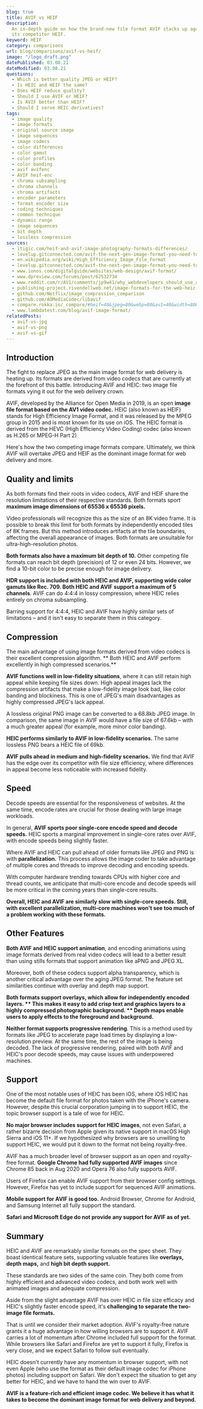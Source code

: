 ```yaml
---
blog: true
title: AVIF vs HEIF
description:
  An in-depth guide on how the brand-new file format AVIF stacks up against
  its competitor HEIF.
keyword: HEIF
category: comparisons
url: blog/comparisons/avif-vs-heif/
image: "/logo_draft.png"
datePublished: 03.08.21
dateModified: 03.08.21
questions:
  - Which is better quality JPEG or HEIF?
  - Is HEIC and HEIF the same?
  - Does HEIF reduce quality?
  - Should I use AVIF or HEIF?
  - Is AVIF better than HEIF?
  - Should I serve HEIC derivatives?
tags:
  - image quality
  - image formats
  - original source image
  - image sequences
  - image codecs
  - color differences
  - color gamut
  - color profiles
  - color banding
  - avif avifenc
  - AVIF heif-enc
  - chroma subsampling
  - chroma channels
  - chroma artifacts
  - encoder parameters
  - format encoder size
  - coding techniques
  - common technique
  - dynamic range
  - image sequences
  - bit depth
  - lossless compression
sources:
  - itigic.com/heif-and-avif-image-photography-formats-differences/
  - levelup.gitconnected.com/avif-the-next-gen-image-format-you-need-to-know-about-631e4476dc71
  - en.wikipedia.org/wiki/High_Efficiency_Image_File_Format
  - levelup.gitconnected.com/avif-the-next-gen-image-format-you-need-to-know-about-631e4476dc71
  - www.ionos.com/digitalguide/websites/web-design/avif-format/
  - www.dpreview.com/forums/post/62532734
  - www.reddit.com/r/AV1/comments/jp9w41/why_webdevelopers_should_use_avif_comparison/
  - publishing-project.rivendellweb.net/image-formats-for-the-web-heic-and-avif/
  - github.com/Netflix/image_compression_comparison
  - github.com/AOMediaCodec/libavif
  - compare.rokka.io/_compare/#heif=40&jpeg=80&webp=80&av1=40&width=800
  - www.lambdatest.com/blog/avif-image-format/
relatedPosts:
  - avif-vs-jpg
  - avif-vs-png
  - avif-vs-gif
---
```


## Introduction

The fight to replace JPEG as the main image format for web delivery is heating up. Its formats are derived from video codecs that are currently at the forefront of this battle. Introducing AVIF and HEIC: two image file formats vying it out for the web delivery crown.

AVIF, developed by the Alliance for Open Media in 2019, is an open **image file format based on the AV1 video codec.** HEIC (also known as HEIF) stands for High Efficiency Image Format, and it was released by the MPEG group in 2015 and is most known for its use on iOS. The HEIC format is derived from the HEVC (High Efficiency Video Coding) codec (also known as H.265 or MPEG-H Part 2)

Here's how the two competing image formats compare. Ultimately, we think AVIF will overtake JPEG and HEIF as the dominant image format for web delivery and more.

## Quality and limits

As both formats find their roots in video codecs, AVIF and HEIF share the resolution limitations of their respective standards. Both formats sport **maximum image dimensions of 65536 x 65536 pixels.**

Video professionals will recognize this as the size of an 8K video frame. It is possible to break this limit for both formats by independently encoded tiles of 8K frames. But this method introduces artifacts at the tile boundaries, affecting the overall appearance of images. Both formats are unsuitable for ultra-high-resolution photos.

**Both formats also have a maximum bit depth of 10\.** Other competing file formats can reach bit depth (precision) of 12 or even 24 bits. However, we find a 10-bit color to be precise enough for image delivery.

**HDR support is included with both HEIC and AVIF, supporting wide color gamuts like Rec. 709. **Both** HEIC and AVIF support a maximum of 5 channels**. AVIF can do 4:4:4 in lossy compression, where HEIC relies entirely on chroma subsampling.

Barring support for 4:4:4, HEIC and AVIF have highly similar sets of limitations – and it isn't easy to separate them in this category.

## Compression

The main advantage of using image formats derived from video codecs is their excellent compression algorithm. ** Both HEIC and AVIF perform excellently in high compressed scenarios.**

**AVIF functions well in low-fidelity situations**, where it can still retain high appeal while keeping file sizes down. High appeal images lack the compression artifacts that make a low-fidelity image look bad, like color banding and blockiness. This is one of JPEG's main disadvantages as highly compressed JPEG's lack appeal.

A lossless original PNG image can be converted to a 68.8kb JPEG image. In comparison, the same image in AVIF would have a file size of 67.6kb – with a much greater appeal (for example, more minor color banding).

**HEIC performs similarly to AVIF in low-fidelity scenarios.** The same lossless PNG bears a HEIC file of 69kb.

**AVIF pulls ahead in medium and high-fidelity scenarios.** We find that AVIF has the edge over its competitor with file size efficiency, where differences in appeal become less noticeable with increased fidelity.

## Speed

Decode speeds are essential for the responsiveness of websites. At the same time, encode rates are crucial for those dealing with large image workloads.

In general, **AVIF sports poor single-core encode speed and decode speeds.** HEIC sports a marginal improvement in single-core rates over AVIF, with encode speeds being slightly faster.

Where AVIF and HEIC can pull ahead of older formats like JPEG and PNG is with **parallelization.** This process allows the image coder to take advantage of multiple cores and threads to improve decoding and encoding speeds.

With computer hardware trending towards CPUs with higher core and thread counts, we anticipate that multi-core encode and decode speeds will be more critical in the coming years than single-core results.

**Overall, HEIC and AVIF are similarly slow with single-core speeds. Still, with excellent parallelization, multi-core machines won't see too much of a problem working with these formats.**

## Other Features

**Both AVIF and HEIC support animation**, and encoding animations using image formats derived from real video codecs will lead to a better result than using stills formats that support animation like aPNG and JPEG XL.

Moreover, both of these codecs support alpha transparency, which is another critical advantage over the aging JPEG format. The feature set similarities continue with overlay and depth map support.

**Both formats support overlays, which allow for independently encoded layers. ** This makes it easy to add crisp text and graphics layers to a highly compressed photographic background. ** Depth maps enable users to apply effects to the foreground and background.**

**Neither format supports progressive rendering**. This is a method used by formats like JPEG to accelerate page load times by displaying a low-resolution preview. At the same time, the rest of the image is being decoded. The lack of progressive rendering, paired with both AVIF and HEIC's poor decode speeds, may cause issues with underpowered machines.

## Support

One of the most notable uses of HEIC has been iOS, where iOS HEIC has become the default file format for photos taken with the iPhone's camera. However, despite this crucial corporation jumping in to support HEIC, the topic browser support is a tale of woe for HEIC.

**No major browser includes support for HEIC images**, not even Safari, a rather bizarre decision from Apple given its native support in macOS High Sierra and iOS 11+. If we hypothesized why browsers are so unwilling to support HEIC, we would put it down to the format not being royalty-free.

AVIF has a much broader level of browser support as an open and royalty-free format. **Google Chrome had fully supported AVIF images** since Chrome 85 back in Aug 2020 and Opera 76 also fully supports AVIF.

Users of Firefox can enable AVIF support from their browser config settings. However, Firefox has yet to include support for sequenced AVIF animations.

**Mobile support for AVIF is good too.** Android Browser, Chrome for Android, and Samsung Internet all fully support the standard.

**Safari and Microsoft Edge do not provide any support for AVIF as of yet.**

## Summary

HEIC and AVIF are remarkably similar formats on the spec sheet. They boast identical feature sets, supporting valuable features like **overlays, depth maps,** and **high bit depth support.**

These standards are two sides of the same coin. They both come from highly efficient and advanced video codecs, and both work well with animated images and adequate compression.

Aside from the slight advantage AVIF has over HEIC in file size efficacy and HEIC's slightly faster encode speed, it's **challenging to separate the two-image file formats.**

That is until we consider their market adoption. AVIF's royalty-free nature grants it a huge advantage in how willing browsers are to support it. AVIF carries a lot of momentum after Chrome included full support for the format. While browsers like Safari and Firefox are yet to support it fully, Firefox is very close, and we expect Safari to follow suit eventually.

HEIC doesn't currently have any momentum in browser support, with not even Apple (who use the format as their default image codec for iPhone photos) including support on Safari. We don't expect the situation to get any better for HEIC, and we have to hand the win over to AVIF.

**AVIF is a feature-rich and efficient image codec. We believe it has what it takes to become the dominant image format for web delivery and beyond.**
